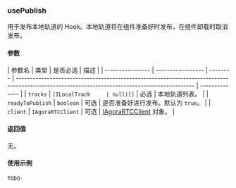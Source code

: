 ### usePublish

用于发布本地轨道的 Hook。本地轨道将在组件准备好时发布，在组件卸载时取消发布。

#### 参数

| 参数名           | 类型              | 是否必选 | 描述                                                                                                                                          |
| ---------------- | ----------------- | -------- | --------------------------------------------------------------------------------------------------------------------------------------------- | -------------- |
| `tracks`         | `(ILocalTrack     | null)[]` | 必选                                                                                                                                          | 本地轨道列表。 |
| `readyToPublish` | `boolean`         | 可选     | 是否准备好进行发布。默认为 `true`。                                                                                                           |
| `client`         | `IAgoraRTCClient` | 可选     | [IAgoraRTCClient](https://docportal.shengwang.cn/cn/live-streaming-premium-4.x/API%20Reference/web_ng/interfaces/iagorartcclient.html) 对象。 |

#### 返回值

无。

#### 使用示例

```jsx
TODO:
```
